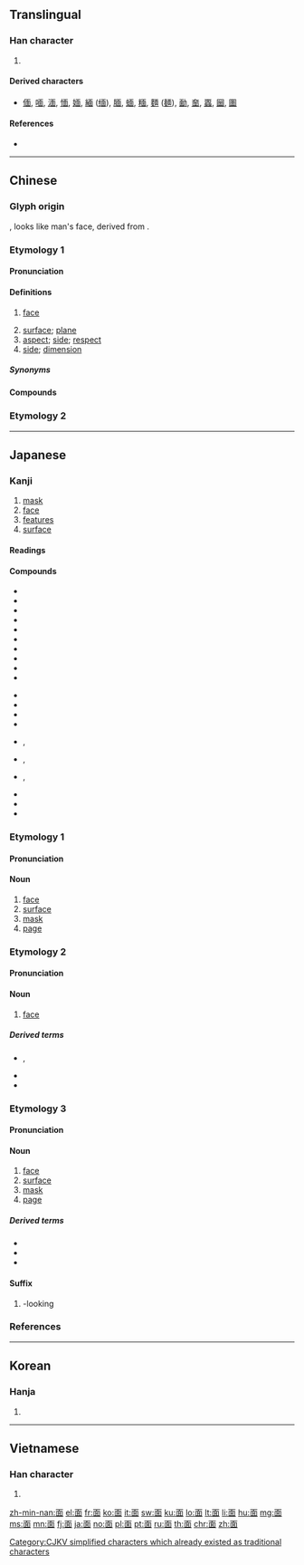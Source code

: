 {{character info/new}}
{{also|靣|麵|麫|麪}}
==Translingual==
{{Han simplified forms|麵|麺|面}}
{{stroke order|type=animate}}

===Han character===
{{Han char|rn=176|rad=面|as=00|sn=9|four=10600|canj=MWSL,MWYL}}

# {{mul-kangxi radical-def}}

====Derived characters====
* [[偭]], [[喕]], [[湎]], [[愐]], [[媔]], [[緬]] ([[缅]]), [[腼]], [[蝒]], [[糆]], [[麵]] ([[麺]]), [[勔]], [[奤]], [[蠠]], [[圙]], [[圗]]

====References====
* {{Han ref|kx=1383.070|dkj=42618|dj=1896.180|hdz=74398.010|uh=9762|ud=38754|bh=ADB1|bd=44465}}

[[Category:CJKV radicals| ]]
[[Category:CJKV simplified characters which already existed as traditional characters]]

----

==Chinese==

===Glyph origin===
{{Han etyl}}
{{liushu|p}}, looks like man's face, derived from {{zh-l|*𦣻}}.

===Etymology 1===
{{zh-forms}}

====Pronunciation====
{{zh-pron
|m=miàn
|c=min6,min6-2
|h=pfs=mien
|md=méng/miêng
|md_note=méng - vernacular; miêng - literary
|mn=bīn/biān
|mn_note=bīn - vernacular; biān - literary
|w=3mi
|mc=y
|oc=y
|ma=y
|cat=n
}}

====Definitions====
{{zh-hanzi}}

# {{lb|zh|anatomy}} [[face]] {{zh-mw|c:塊}}
# [[surface]]; [[plane]]
# [[aspect]]; [[side]]; [[respect]]
# [[side]]; [[dimension]]

=====Synonyms=====
{{zh-dial|臉}}

====Compounds====
{{zh-der|面不改色|面部|面陳|面呈|面斥|面對|面對面|面額|面紅耳赤|面黃肌瘦|面積|面頰|面交|面巾|面巾紙|面具|面孔|面料|面臨|面貌|面面觀|面面俱到|面面相覷|面模|面模兒|面膜|面目|面目全非|面目一新|面嫩|面龐|面盆|面皮|面洽|面前|面容|面如土色|面軟|面色|面紗|面善|面生|面世|面試|面授|面授機宜|面熟|面訴|面癱|面談|面無人色|面晤|面相|面向|面謝|面敘|面議|面影|面譽背毀|面罩|面值|面子|大花面|不見面|側面|場面|匹面|惹口面|下面|單面山|夠面子|六面體|唾面|勻面|千面人|全面|內面|仰面|假面具|地面|兩面刀|代面|愛面子|八面鋒|三面網|凸面鏡|外面情|假面劇|四面體|側面圖|交面|做面子|愆面|大場面|下三面|情面|公切面|單方面|後面|吃地面|多面手|弦面板|兩面|人面上|店面|光面子|回票面|平面鏡|平面圖|平面|充門面|一面倒|席面|市面|平面子|層面|做面皮|局面|小場面|對面|封面|二面角|前面|反面|三面角|大面|孩兒面|垂直面|丟體面|官面兒|介面卡|半面|孤拐面|官面|光面|剖面|底面|外面|好體面|切面|兩面鋸|垢面|上面|字面|垂面|幅面|剖面圖|劈面|剝面皮|基準面|世面|一方面|創面|丟面子|充場面|北面|合面|南面|兩面派|兩面光|出面|剺面|凹面鏡|介面板|冷面|四面|八面光|人面|修面|便面|一面|什面|桌面|挽面|當面|晶面|生面|滌面|河面|暴面|爭面子|方面|抹面|牌面|滿面|方面官|淨面|死面|打照面|截面|有面兒|照面|碰面|搭面|正面|漏面賊|撲面|春風面|白面皮|擺門面|曲面|洗面皂|百面雷|書面語|畫面|皮面|東面|新局面|晤面|找面子|有臉面|留面子|撐門面|桃花面|票面|白面|破面|書面紙|無面目|會面|真面目|盤面|碑面|洗面|橫斷面|皙面|牆面|撐市面|手面|留臉面|界面|生面孔|熟面人|球面|玉面貍|獠面|扇面|沒面目|版面|片面|文面|掩面|眉面|田字面|橫剖面|炕面磚|滑動面|扇面對|沒臉面|歸面|涅面|浮面|檯面上|沒體面|拂面|水面|水平面|擦面子|沒面皮|撐場面|櫃面兒|檯面|月面|海水面|斷面|斜面|海面|書面|相面|顧面子|面門|陽面|背面|見面|鞋面|面諛|腳面|面見|面魔羅|覿面|老面皮|翻面|縱切面|面塵|面邀|面駕|表面|面光|面飾|頭面|靦面|縱剖面|面沒羅|面諭|面聽|面聖|遮場面|顏面骨|革面|面辭|門面話|赭面|面允|面桌|舌面音|面譽|花面|翻面皮|見面禮|面數|要面子|老面子|表面流|面水|花面狸|面會|黥面|面衣|鵠面|面從|迎面|面般|縱斷面|軟面筋|體面|面弱|背風面|面垢|馬面|表面積|面紅|鋒面|薄面|食面|顏面角|面分|鏡面呢|面皮厚|表面化|露面|酒面|表面上|面靨|面霜|面重|面質|面致|面罄|面紙|面稟|面皰|面皮薄|面疔|面甜|面牆|面湯|面波羅|面染|面板|面朋|面旋|面折|面情|面市|面子話|面奏|面告|面君|面刺|面上|顏面|開面|識面|粉面|缸面酒|陣面上|鄉面|臉面|面糊盆|閉面|門面|見世面|鐵面|路面|鋪面房|鋪面|跗面|金面|軌道面|面子上|雙面|面縛|繃場面|裝門面|赤道面|粗面岩|負面|面首|素面|釁面|賞面子|面壁|面團團|講面子|謎面|腹面|賣面子|繡面|謀面|街面兒|裡面|面嘴|面面|蔽面|絞面|蒙面|討面皮|笑面虎|門面杯|面寬|老面孔}}

===Etymology 2===
{{zh-see|麵||noodles}}

{{zh-cat|Elementary}}

----

==Japanese==

===Kanji===
{{ja-kanji|grade=3|rs=面00}}

# [[mask]]
# [[face]]
# [[features]]
# [[surface]]

====Readings====
{{ja-readings|goon=[[めん]] (men)|kanon=[[べん]] (ben)|kun=[[おも]] (omo), [[おもて]] (omote), [[つら]] (tsura), [[も]] (mo)}}

====Compounds====
{{der-top|Compounds}}
* {{ja-r|面会|めんかい}}
* {{ja-r|面詰|めんきつ}}
* {{ja-r|面識|めんしき}}
* {{ja-r|面従|めんじゅう}}
* {{ja-r|面責|めんせき}}
* {{ja-r|面積|めんせき}}
* {{ja-r|面接|めんせつ}}
* {{ja-r|面前|めんぜん}}
* {{ja-r|面相|めんそう}}
* {{ja-r|面談|めんだん}}
{{der-mid}}
* {{ja-r|面倒|めんどう}}
* {{ja-r|面罵|めんば}}
* {{ja-r|面皮|めんぴ}}
* {{ja-r|面壁|めんぺき}}
* {{ja-r|面貌|めんぼう}}, {{ja-r|面貌|めんみょう}}
* {{ja-r|面目|めんもく}}, {{ja-r|面目|めんぼく}}
* {{ja-r|面面|めんめん}}, {{ja-r|面々|めんめん}}
* {{ja-r|面妖|めんよう}}
* {{ja-r|面容|めんよう}}
* {{ja-r|斜面|しゃめん}}
{{der-bottom}}

{{wikipedia|lang=ja}}

===Etymology 1===
{{ja-kanjitab|めん|yomi=o}}

====Pronunciation====
{{ja-pron|yomi=goon|めん|acc=0|acc_ref=DJR|acc2=1|acc2_ref=DJR}}

====Noun====
{{ja-noun|めん}}

# [[face]]
# [[surface]]
# [[mask]]
# [[page]]

===Etymology 2===
{{ja-kanjitab|おもて|yomi=k}}

====Pronunciation====
{{ja-pron|yomi=k|おもて|acc=3|acc_ref=DJR}}

====Noun====
{{ja-noun|おもて}} {{ja-altread|hira=おも|rom=omo}}

# [[face]]

=====Derived terms=====
{{der-top}}
* {{ja-r|面影|おもかげ}}, {{ja-r|俤|おもかげ}}
* {{ja-r|面舵|おもかじ}}
* {{ja-r|面白い|おもしろい}}
{{der-bottom}}

===Etymology 3===
{{ja-kanjitab|つら|yomi=k}}

====Pronunciation====
{{ja-pron|yomi=k|つら|acc=2|acc_ref=DJR}}

====Noun====
{{ja-noun|つら}}

# [[face]]
# [[surface]]
# [[mask]]
# [[page]]

=====Derived terms=====
{{der-top}}
* {{ja-r|面魂|つらだましい}}
* {{ja-r|面の皮が厚い|つら の かわ が あつい}}
* {{ja-r|面汚し|つらよごし}}
{{der-bottom}}

====Suffix====
{{ja-pos|suffix|づら}}

# -looking

===References===
<references/>

----

==Korean==

===Hanja===
{{ko-hanja|hangeul=면|rv=myeon|mr=myŏn|y=myen|eumhun=낯|ehrv=nat|ehmr=nat|ehy=}}

# {{defn|lang=ko|sort=面00}}

----

==Vietnamese==

===Han character===
{{vi-hantu|[[diện]], [[miến]]}}

# {{defn|lang=vi|sort=面00}}

[[zh-min-nan:面]]
[[el:面]]
[[fr:面]]
[[ko:面]]
[[it:面]]
[[sw:面]]
[[ku:面]]
[[lo:面]]
[[lt:面]]
[[li:面]]
[[hu:面]]
[[mg:面]]
[[ms:面]]
[[mn:面]]
[[fj:面]]
[[ja:面]]
[[no:面]]
[[pl:面]]
[[pt:面]]
[[ru:面]]
[[th:面]]
[[chr:面]]
[[zh:面]]